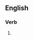 ==English==

===Verb===
{{head|en|present participle}}

# {{present participle of|stylize|lang=en|nocat=1}}